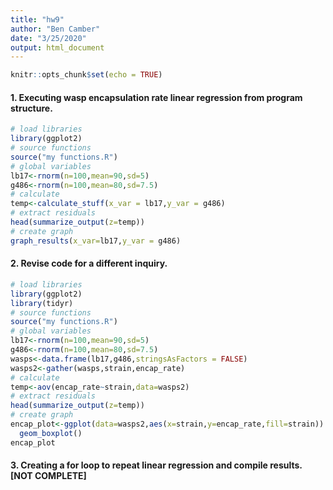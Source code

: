 ```yaml
---
title: "hw9"
author: "Ben Camber"
date: "3/25/2020"
output: html_document
---
```


```r
knitr::opts_chunk$set(echo = TRUE)
```

#### 1. Executing wasp encapsulation rate linear regression from program structure.
```r
# load libraries
library(ggplot2)
# source functions
source("my functions.R")
# global variables
lb17<-rnorm(n=100,mean=90,sd=5)
g486<-rnorm(n=100,mean=80,sd=7.5)
# calculate
temp<-calculate_stuff(x_var = lb17,y_var = g486)
# extract residuals
head(summarize_output(z=temp))
# create graph
graph_results(x_var=lb17,y_var = g486)
```

#### 2. Revise code for a different inquiry.

```r
# load libraries
library(ggplot2)
library(tidyr)
# source functions
source("my functions.R")
# global variables
lb17<-rnorm(n=100,mean=90,sd=5)
g486<-rnorm(n=100,mean=80,sd=7.5)
wasps<-data.frame(lb17,g486,stringsAsFactors = FALSE)
wasps2<-gather(wasps,strain,encap_rate)
# calculate
temp<-aov(encap_rate~strain,data=wasps2)
# extract residuals
head(summarize_output(z=temp))
# create graph
encap_plot<-ggplot(data=wasps2,aes(x=strain,y=encap_rate,fill=strain)) + 
  geom_boxplot()
encap_plot
```

#### 3. Creating a for loop to repeat linear regression and compile results. [NOT COMPLETE]
```r

```